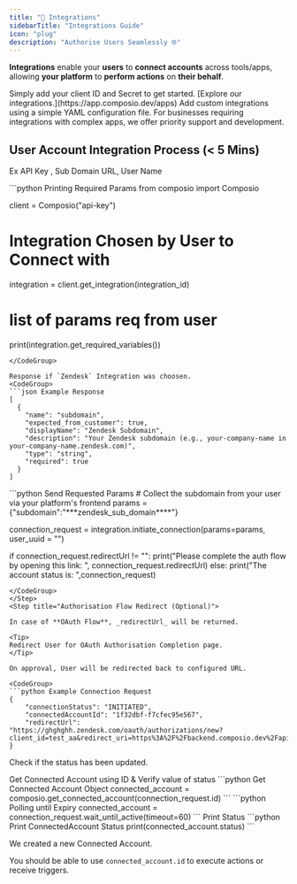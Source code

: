 ```yaml
---
title: "🔗 Integrations"
sidebarTitle: "Integrations Guide"
icon: "plug"
description: "Authorise Users Seamlessly 🌐"
---
```


**Integrations** enable your **users** to **connect accounts** across tools/apps, allowing **your platform** to **perform actions** on **their behalf**.

<AccordionGroup title="Choosing Your Integrations">
  <Accordion title="Default Integrations">
    Simply add your client ID and Secret to get started. [Explore our
    integrations.](https://app.composio.dev/apps)
  </Accordion>
  <Accordion title="Custom Integrations: Create via YAML config">
    Add custom integrations using a simple YAML configuration file.
  </Accordion>
  <Accordion title="Premium Integrations: Let us Create & Manage">
    For businesses requiring integrations with complex apps, we offer priority
    support and development.
  </Accordion>
</AccordionGroup>

## User Account Integration Process (< 5 Mins)

<Steps>
<Step title="Gather Integration Parameters">

Ex API Key , Sub Domain URL, User Name

<CodeGroup>
```python Printing Required Params
from composio import Composio

client = Composio("api-key")

# Integration Chosen by User to Connect with

integration = client.get_integration(integration_id)

# list of params req from user

print(integration.get_required_variables())

```
</CodeGroup>

Response if `Zendesk` Integration was choosen.
<CodeGroup>
```json Example Response
[
  {
    "name": "subdomain",
    "expected_from_customer": true,
    "displayName": "Zendesk Subdomain",
    "description": "Your Zendesk subdomain (e.g., your-company-name in your-company-name.zendesk.com)",
    "type": "string",
    "required": true
  }
]
```

</CodeGroup>
</Step>

<Step title="Initiate Connection Request">

<CodeGroup>
```python Send Requested Params
# Collect the subdomain from your user via your platform's frontend
params = {"subdomain":"***zendesk_sub_domain****"}

connection_request = integration.initiate_connection(params=params, user_uuid = "")

if connection_request.redirectUrl != "":
  print("Please complete the auth flow by opening this link: ", connection_request.redirectUrl)
else:
  print("The account status is: ",connection_request)

```
</CodeGroup>
</Step>
<Step title="Authorisation Flow Redirect (Optional)">

In case of **OAuth Flow**, _redirectUrl_ will be returned.

<Tip>
Redirect User for OAuth Authorisation Completion page.
</Tip>

On approval, User will be redirected back to configured URL.

<CodeGroup>
```python Example Connection Request
{
    "connectionStatus": "INITIATED",
    "connectedAccountId": "1f32dbf-f7cfec95e567",
    "redirectUrl": "https://ghghghh.zendesk.com/oauth/authorizations/new?client_id=test_aa&redirect_uri=https%3A%2F%2Fbackend.composio.dev%2Fapi%2Fv1%2Fauth"
}
```

</CodeGroup>

</Step>

<Step title="Validate Connection Request">

Check if the status has been updated.

<AccordionGroup title="Get Status of Connection Request">
<Accordion title="Fetch ConnectedAccount">
Get Connected Account using ID & Verify value of status
<CodeGroup>
```python Get Connected Account Object
connected_account = composio.get_connected_account(connection_request.id)
```
</CodeGroup>
</Accordion>

<Accordion title="Poll using `Wait` Method">
<CodeGroup>
```python Polling until Expiry
connected_account = connection_request.wait_until_active(timeout=60)
```
</CodeGroup>
</Accordion>
</AccordionGroup>
Print Status 
<CodeGroup>
```python Print ConnectedAccount Status
print(connected_account.status)
```
</CodeGroup>
</Step>
</Steps>

We created a new Connected Account.

You should be able to use `connected_account.id` to execute actions or receive triggers.
